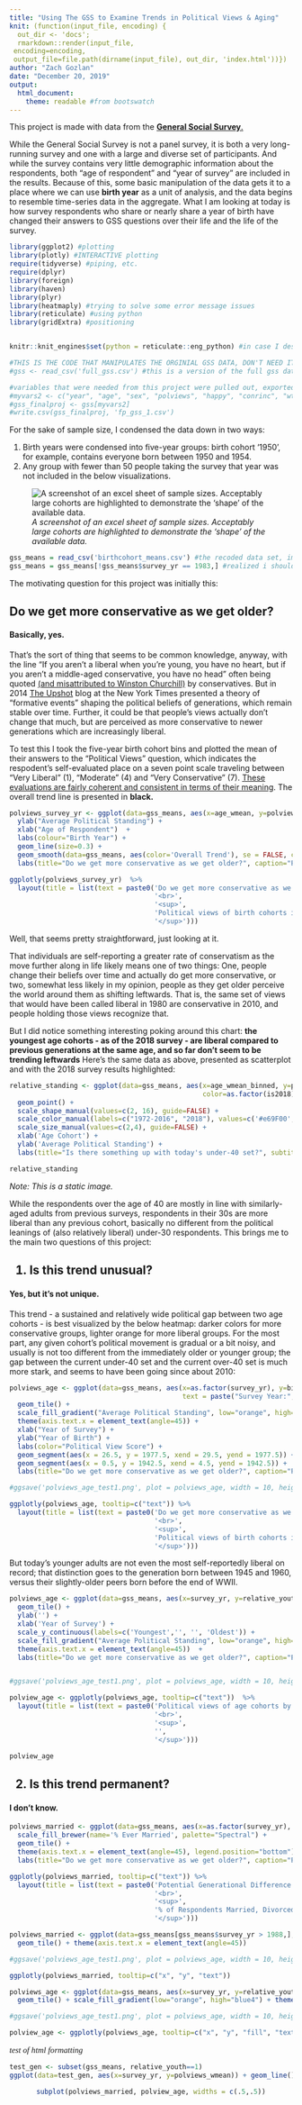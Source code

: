 ```yaml
---
title: "Using The GSS to Examine Trends in Political Views & Aging"
knit: (function(input_file, encoding) {
  out_dir <- 'docs';
  rmarkdown::render(input_file,
 encoding=encoding,
 output_file=file.path(dirname(input_file), out_dir, 'index.html'))})
author: "Zach Gozlan"
date: "December 20, 2019"
output: 
  html_document:
    theme: readable #from bootswatch
---
```

This project is made with data from the [<b>General Social Survey</b>.](https://gss.norc.org/)

While the General Social Survey is not a panel survey, it is both a very long-running survey and one with a large and diverse set of participants. And while the survey contains very little demographic information about the respondents, both “age of respondent” and “year of survey” are included in the results. Because of this, some basic manipulation of the data gets it to a place where we can use <b>birth year</b> as a unit of analysis, and the data begins to resemble time-series data in the aggregate. What I am looking at today is how survey respondents who share or nearly share a year of birth have changed their answers to GSS questions over their life and the life of the survey.

```r
library(ggplot2) #plotting
library(plotly) #INTERACTIVE plotting
require(tidyverse) #piping, etc.
require(dplyr)
library(foreign)
library(haven)
library(plyr)
library(heatmaply) #trying to solve some error message issues
library(reticulate) #using python
library(gridExtra) #positioning


knitr::knit_engines$set(python = reticulate::eng_python) #in case I desperately need a python something
```

```r
#THIS IS THE CODE THAT MANIPULATES THE ORGINIAL GSS DATA, DON'T NEED IT RIGHT NOW
#gss <- read_csv('full_gss.csv') #this is a version of the full gss data set that was converted to csv
```

```r
#variables that were needed from this project were pulled out, exported, and sent to python for easy manipulation
#myvars2 <- c("year", "age", "sex", "polviews", "happy", "conrinc", "wtssall", "natrace", "life", "trust", "dwelown", "marital") #for final project
#gss_finalproj <- gss[myvars2]
#write.csv(gss_finalproj, 'fp_gss_1.csv')
```

For the sake of sample size, I condensed the data down in two ways:
<ol>
  <li>Birth years were condensed into five-year groups: birth cohort '1950', for example, contains everyone born between 1950 and 1954.</li>
  <li>Any group with fewer than 50 people taking the survey that year was not included in the below visualizations.</li>
</ol>

![<i>A screenshot of an excel sheet of sample sizes. Acceptably large cohorts are highlighted to demonstrate the 'shape' of the available data.</i>](images/included_in_survey.PNG)

```r
gss_means = read_csv('birthcohort_means.csv') #the recoded data set, imported back in for presentation
gss_means = gss_means[!gss_means$survey_yr == 1983,] #realized i should drop this year - sparse data
```

The motivating question for this project was initially this:

<h2>Do we get more conservative as we get older?</h2>
<h4>Basically, yes.</h4>

That's the sort of thing that seems to be common knowledge, anyway, with the line "If you aren’t a liberal when you’re young, you have no heart, but if you aren’t a middle-aged conservative, you have no head" often being quoted [(and misattributed to Winston Churchill)](https://quoteinvestigator.com/2014/02/24/heart-head/) by conservatives. But in 2014 [The Upshot](https://www.nytimes.com/interactive/2014/07/08/upshot/how-the-year-you-were-born-influences-your-politics.html) blog at the New York Times presented a theory of "formative events" shaping the political beliefs of generations, which remain stable over time. Further, it could be that people's views actually don't change that much, but are perceived as more conservative to newer generations which are increasingly liberal.

To test this I took the five-year birth cohort bins and plotted the mean of their answers to the "Political Views" question, which indicates the respodent's self-evaluated place on a seven point scale traveling between "Very Liberal" (1), "Moderate" (4) and "Very Conservative" (7). [These evaluations are fairly coherent and consistent in terms of their meaning](http://www.aapor.org/AAPOR_Main/media/AnnualMeetingProceedings/2015/J2-1-Kiley.pdf). The overall trend line is presented in <b>black.</b>

```r
polviews_survey_yr <- ggplot(data=gss_means, aes(x=age_wmean, y=polviews_wmean, colour=as.factor(birth_cohort))) +
  ylab("Average Political Standing") +
  xlab("Age of Respondent")  +
  labs(colour="Birth Year") +
  geom_line(size=0.3) +
  geom_smooth(data=gss_means, aes(color='Overall Trend'), se = FALSE, color="black", lty='longdash') + 
  labs(title="Do we get more conservative as we get older?", caption="Political views of birth cohorts in the GSS \n at available range of ages") #see writeup

ggplotly(polviews_survey_yr)  %>%
  layout(title = list(text = paste0('Do we get more conservative as we get older?',
                                    '<br>',
                                    '<sup>',
                                    'Political views of birth cohorts in the GSS at available range of ages (1 to 7 scale, 7 = Most Conservative)',
                                    '</sup>')))
```

Well, that seems pretty straightforward, just looking at it.

That individuals are self-reporting a greater rate of conservatism as the move further along in life likely means one of two things: One, people change their beliefs over time and actually do get more conservative, or two, somewhat less likely in my opinion, people as they get older perceive the world around them as shifting leftwards. That is, the same set of views that would have been called liberal in 1980 are conservative in 2010, and people holding those views recognize that.

But I did notice something interesting poking around this chart: <b>the youngest age cohorts - as of the 2018 survey - are liberal compared to previous generations at the same age, and so far don't seem to be trending leftwards</b> Here's the same data as above, presented as scatterplot and with the 2018 survey results highlighted:

```r
relative_standing <- ggplot(data=gss_means, aes(x=age_wmean_binned, y=polviews_wmean,
                                                color=as.factor(is2018), shape=as.factor(is2018), size=as.factor(is2018))) +
  geom_point() +
  scale_shape_manual(values=c(2, 16), guide=FALSE) +
  scale_color_manual(labels=c("1972-2016", "2018"), values=c('#e69F00','blue4'), name=c('Survey Year')) +
  scale_size_manual(values=c(2,4), guide=FALSE) +
  xlab('Age Cohort') +
  ylab('Average Political Standing') +
  labs(title="Is there something up with today's under-40 set?", subtitle="Age vs. Political Views (2018 Survey Highlighted)")

relative_standing
```

<i> Note: This is a static image.</i>

While the respondents over the age of 40 are mostly in line with similarly-aged adults from previous surveys, respondents in their 30s are more liberal than any previous cohort, basically no different from the political leanings of (also relatively liberal) under-30 respondents. This brings me to the main two questions of this project:

<h2>1. Is this trend unusual?</h2>
<h4>Yes, but it's not unique.</h4>

This trend - a sustained and relatively wide political gap between two age cohorts - is best visualized by the below heatmap: darker colors for more conservative groups, lighter orange for more liberal groups. For the most part, any given cohort's political movement is gradual or a bit noisy, and usually is not too different from the immediately older or younger group; the gap between the current under-40 set and the current over-40 set is much more stark, and seems to have been going since about 2010:

```r
polviews_age <- ggplot(data=gss_means, aes(x=as.factor(survey_yr), y=birth_cohort, fill=polviews_wmean, 
                                           text = paste("Survey Year:", survey_yr, "\nBirth Year:", birth_cohort, "\nPolitical View Score:", polviews_wmean, "\nSample Size:", counts, "\nAge:", round(age_wmean, digits=0)))) +
  geom_tile() + 
  scale_fill_gradient("Average Political Standing", low="orange", high="blue4", labels=c("More Liberal","", "Moderate", "", "", "More Conservative")) + 
  theme(axis.text.x = element_text(angle=45)) + 
  xlab("Year of Survey") +
  ylab("Year of Birth") +
  labs(color="Political View Score") +
  geom_segment(aes(x = 26.5, y = 1977.5, xend = 29.5, yend = 1977.5)) + #vertical lines to highlight specific section
  geom_segment(aes(x = 0.5, y = 1942.5, xend = 4.5, yend = 1942.5)) +
  labs(title="Do we get more conservative as we get older?", caption="Political views of birth cohorts in the GSS \n at available range of ages") #see documentaiton

#ggsave('polviews_age_test1.png', plot = polviews_age, width = 10, height = 6) 

ggplotly(polviews_age, tooltip=c("text")) %>%
  layout(title = list(text = paste0('Do we get more conservative as we get older?',
                                    '<br>',
                                    '<sup>',
                                    'Political views of birth cohorts in the GSS in each survey; notable divisions highlighted',
                                    '</sup>')))
```

But today's younger adults are not even the most self-reportedly liberal on record; that distinction goes to the generation born between 1945 and 1960, versus their slightly-older peers born before the end of WWII.

```r
polviews_age <- ggplot(data=gss_means, aes(x=survey_yr, y=relative_youth, fill=polviews_wmean,text = paste("Survey Year:", survey_yr, "\nBirth Year:", birth_cohort, "\nPolitical View Score:", polviews_wmean, "\nSample Size:", counts, "\nAge:", round(age_wmean, digits=0)))) +
  geom_tile() + 
  ylab('') + 
  xlab('Year of Survey') +
  scale_y_continuous(labels=c('Youngest','', '', 'Oldest')) +
  scale_fill_gradient("Average Political Standing", low="orange", high="blue4", labels=c("More Liberal","", "Moderate", "", "", "More Conservative")) +
  theme(axis.text.x = element_text(angle=45))  +
  labs(title="Do we get more conservative as we get older?", caption="Political views of birth cohorts in the GSS \n at available range of ages") #see documentaiton


#ggsave('polviews_age_test1.png', plot = polviews_age, width = 10, height = 6)

polview_age <- ggplotly(polviews_age, tooltip=c("text"))  %>%
  layout(title = list(text = paste0('Political views of age cohorts by survey year',
                                    '<br>',
                                    '<sup>',
                                    '',
                                    '</sup>')))

polview_age
```

<h2>2. Is this trend permanent?</h2>
<h4>I don't know.</h4>

```r
polviews_married <- ggplot(data=gss_means, aes(x=as.factor(survey_yr), y=birth_cohort, fill=as.factor(been_married_wmean_binned), text = paste("Survey Year:", survey_yr, "\nBirth Year:", birth_cohort, "\nSample Size:", counts, "\nAge:", round(age_wmean, digits=0), "\nMarriage%:", been_married_wmean*100))) +
  scale_fill_brewer(name='% Ever Married', palette="Spectral") +
  geom_tile() +
  theme(axis.text.x = element_text(angle=45), legend.position="bottom") +
  labs(title="Do we get more conservative as we get older?", caption="Political views of birth cohorts in the GSS \n at available range of ages")

ggplotly(polviews_married, tooltip=c("text")) %>%
  layout(title = list(text = paste0('Potential Generational Difference: Marriage',
                                    '<br>',
                                    '<sup>',
                                    '% of Respondents Married, Divorced, or Widowed, by Survey Year & Age Cohort',
                                    '</sup>')))
```

```r
polviews_married <- ggplot(data=gss_means[gss_means$survey_yr > 1988,], aes(x=as.factor(survey_yr), y=birth_cohort, fill=as.factor(dwelown_wmean_binned), text = paste("Sample Size:", counts, "\n Age:", round(age_wmean, digits=0),  "\n Marriage%:", been_married_wmean))) + scale_fill_brewer(palette="Spectral") +
  geom_tile() + theme(axis.text.x = element_text(angle=45))

#ggsave('polviews_age_test1.png', plot = polviews_age, width = 10, height = 6)

ggplotly(polviews_married, tooltip=c("x", "y", "text"))
```

```r
polviews_age <- ggplot(data=gss_means, aes(x=survey_yr, y=relative_youth, fill=polviews_wmean, text = paste("Sample Size:", counts, "\n Age:", round(age_wmean, digits=0)))) +
  geom_tile() + scale_fill_gradient(low="orange", high="blue4") + theme(axis.text.x = element_text(angle=45))

#ggsave('polviews_age_test1.png', plot = polviews_age, width = 10, height = 6)

polview_age <- ggplotly(polviews_age, tooltip=c("x", "y", "fill", "text"))
```

<p style="font-family: times, serif; font-size:11pt; font-style:italic">
    test of html formatting
</p>

```r
test_gen <- subset(gss_means, relative_youth==1)
ggplot(data=test_gen, aes(x=survey_yr, y=polviews_wmean)) + geom_line()
```

<center>
```r
subplot(polviews_married, polview_age, widths = c(.5,.5))
```
</center>
